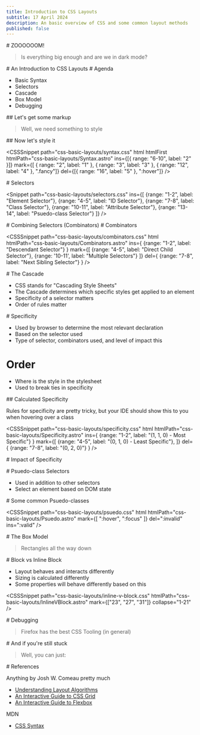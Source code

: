 ```yaml
---
title: Introduction to CSS Layouts
subtitle: 17 April 2024
description: An basic overview of CSS and some common layout methods
published: false
---
```




<Presentation />

<Slide centered>
# ZOOOOOOM!

> Is everything big enough and are we in dark mode?
</Slide>

<Slide centered>
# An Introduction to CSS Layouts
</Slide>

<Slide centered>
# Agenda

- Basic Syntax
- Selectors
- Cascade
- Box Model
- Debugging
</Slide>

<Slide>
## Let's get some markup

> Well, we need something to style

<HTMLSnippet path="css-basic-layouts/Syntax.astro" />
</Slide>

<Slide>
## Now let's style it

<CSSSnippet 
path="css-basic-layouts/syntax.css" 
html 
htmlFirst
htmlPath="css-basic-layouts/Syntax.astro"
ins={[{
    range: "6-10",
    label: "2"
}]}
mark={[
{
    range: "2",
    label: "1"
},
{
    range: "3",
    label: "3"
},
{
    range: "12",
    label: "4"
}, ".fancy"]}
del={[{
    range: "16",
    label: "5"
}, ":hover"]}
/>
</Slide>

<Slide centered>
# Selectors

<Snippet
path="css-basic-layouts/selectors.css" 
ins={[
    {range: "1-2", label: "Element Selector"},
    {range: "4-5", label: "ID Selector"},
    {range: "7-8", label: "Class Selector"},
    {range: "10-11", label: "Attribute Selector"},
    {range: "13-14", label: "Psuedo-class Selector"}
]}
/>
</Slide>


<Slide>
# Combining Selectors (Combinators)

<HTMLSnippet path="css-basic-layouts/Combinators.astro" />

</Slide>

<Slide>
# Combinators

<CSSSnippet
path="css-basic-layouts/combinators.css" 
html
htmlPath="css-basic-layouts/Combinators.astro"
ins={
    {range: "1-2", label: "Descendant Selector"}
}
mark={[
    {range: "4-5", label: "Direct Child Selector"},
    {range: '10-11', label: "Multiple Selectors"}
]}
del={
    {range: "7-8", label: "Next Sibling Selector"}
}
/>
</Slide>

<Slide centered>
# The Cascade

- CSS stands for "Cascading Style Sheets"
- The Cascade determines which specific styles get applied to an element
- Specificity of a selector matters
- Order of rules matter

</Slide>

<Slide centered>
# Specificity

- Used by browser to determine the most relevant declaration
- Based on the selector used
- Type of selector, combinators used, and level of impact this 

# Order 

- Where is the style in the stylesheet
- Used to break ties in specificity
</Slide>

<Slide>
## Calculated Specificity

Rules for specificity are pretty tricky, but your IDE should show this to you when hovering over a class

<CSSSnippet
path="css-basic-layouts/specificity.css" 
html
htmlPath="css-basic-layouts/Specificity.astro"
ins={
    {range: "1-2", label: "(1, 1, 0) - Most Specific"}
}
mark={[
    {range: "4-5", label: "(0, 1, 0) - Least Specific"},
]}
del={
    {range: "7-8", label: "(0, 2, 0)"}
}
/>

</Slide>

<Slide>
# Impact of Specificity

<CSSSnippet
path="css-basic-layouts/combinators.css" 
htmlPath="css-basic-layouts/Combinators.astro"
/>

<CSSSnippet
path="css-basic-layouts/specificity.css" 
htmlPath="css-basic-layouts/Specificity.astro"
/>

</Slide>

<Slide>
# Psuedo-class Selectors

- Used in addition to other selectors
- Select an element based on DOM state
</Slide>

<Slide>
# Some common Psuedo-classes

<CSSSnippet
path="css-basic-layouts/psuedo.css" 
html
htmlPath="css-basic-layouts/Psuedo.astro"
mark={[
":hover", ":focus"
]}
del=":invalid"
ins=":valid"
/>
</Slide>

<Slide>
# The Box Model 

>  Rectangles all the way down

<CSSSnippet
path="css-basic-layouts/box-model.css" 
html
htmlPath="css-basic-layouts/BoxModel.astro"
ins="17"
del="18"
mark="19"
collapse="1-9"
/>
</Slide>

<Slide>
# Block vs Inline Block 

- Layout behaves and interacts differently
- Sizing is calculated differently
- Some properties will behave differently based on this

<CSSSnippet
path="css-basic-layouts/inline-v-block.css" 
htmlPath="css-basic-layouts/InlineVBlock.astro"
mark={["23", "27", "31"]}
collapse="1-21"
/>

</Slide>

<Slide>
# Debugging 

>  Firefox has the best CSS Tooling (in general)

<BoxModelExample />
</Slide>

<Slide>
# And if you're still stuck

> Well, you can just:

<HTMLSnippet path="css-basic-layouts/DebugCSSButton.astro" />
</Slide>


<Slide>
# References 

Anything by Josh W. Comeau pretty much

- [Understanding Layout Algorithms](https://www.joshwcomeau.com/css/understanding-layout-algorithms/)
- [An Interactive Guide to CSS Grid](https://www.joshwcomeau.com/css/interactive-guide-to-grid/)
- [An Interactive Guide to Flexbox](https://www.joshwcomeau.com/css/interactive-guide-to-flexbox/)

MDN 

- [CSS Syntax](https://developer.mozilla.org/en-US/docs/Web/CSS/Syntax)

</Slide>